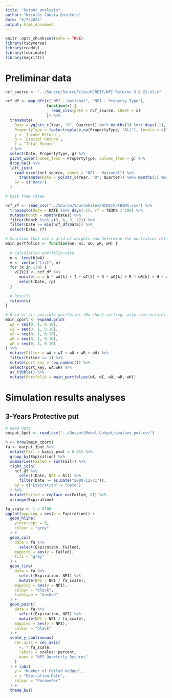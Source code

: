 ```yaml
---
title: "Output_analysis"
author: "Nicolás Cuesta Quintero"
date: "6/7/2021"
output: html_document
---
```


```r
knitr::opts_chunk$set(echo = TRUE)
library(tidyverse)
library(readxl)
library(lubridate)
library(magrittr)
```

# Preliminar data

```r
ncf_source <- "../Source/SourceFiles/NCREIF/NPI Returns 3-9-21.xlsx"

ncf_df <- map_dfr(c("NPI - National", "NPI - Property Type"),
                  function(x) {
                    read_xlsx(path = ncf_source, sheet = x)
                  }) %>% 
  transmute(
    Date = yq(str_c(Year, "0", Quarter)) %m+% months(3) %m+% days(-1),
    PropertyType = factor(replace_na(PropertyType, "All"), levels = c("All", "A", "H", "I", "O", "R")),
    y = `Income Return`,
    g = `Capital Return`,
    r = `Total Return`
  ) %>% 
  select(Date, PropertyType, g) %>% 
  pivot_wider(names_from = PropertyType, values_from = g) %>% 
  drop_na() %>% 
  left_join(
    read_excel(ncf_source, sheet = "NPI - National") %>% 
      transmute(Date = yq(str_c(Year, "0", Quarter)) %m+% months(3) %m+% days(-1), Index),
    by = c("Date")
  )

# Risk free rates 

ncf_rf <- read_csv("../Source/SourceFiles/NCREIF/TB3MS.csv") %>%
  transmute(Date = DATE %m+% days(-1), rf = TB3MS / 100) %>% 
  mutate(Month = month(Date)) %>% 
  filter(Month %in% c(3, 6, 9, 12)) %>% 
  filter(Date >= min(ncf_df$Date)) %>% 
  select(Date, rf)

# Function that use a grid of weights and determine the portfolios returns
main_portfolios <- function(wA, wI, wO, wR, wH) {
  
  # Calculation portfolio-wise
  n <- length(wA)
  v <- vector("list", n)
  for (k in 1:n) {
    v[[k]] <- ncf_df %>%
      mutate(rp = A * wA[k] + I * wI[k] + O * wO[k] + R * wR[k] + H * wH[k]) %>% 
      select(Date, rp)
  }
  
  # Results
  return(v)
}

# Grid of all possible portfolios (No short selling, only real estate)
main_cport <- expand.grid(
  wA = seq(0, 1, 0.10),
  wI = seq(0, 1, 0.10),
  wO = seq(0, 1, 0.10),
  wR = seq(0, 1, 0.10),
  wH = seq(0, 1, 0.10)
) %>% 
  mutate(Filter = wA + wI + wO + wR + wH) %>%
  filter(Filter == 1) %>% 
  mutate(port_key = row_number()) %>% 
  select(port_key, wA:wH) %>% 
  as_tibble() %>% 
  mutate(Portfolio = main_portfolios(wA, wI, wO, wR, wH))
```

# Simulation results analyses

## 3-Years Protective put 

```r
# Read data
output_3put <- read_csv("../Output/Model Output/pvalues_put.csv")
```


```r
n <- nrow(main_cport)
fa <- output_3put %>% 
  mutate(Fail = basis_pval > 0.05) %>% 
  group_by(Expiration) %>% 
  summarise(Failed = sum(Fail)) %>% 
  right_join(
    ncf_df %>% 
      select(Date, NPI = All) %>% 
      filter(Date >= as.Date("2000-12-31")),
    by = c("Expiration" = "Date")
  ) %>% 
  mutate(Failed = replace_na(Failed, 0)) %>% 
  arrange(Expiration)

fa_scale <- 1 / 8700
ggplot(mapping = aes(x = Expiration)) +
  geom_hline(
    yintercept = 0,
    colour = "grey"
  ) +
  geom_col(
    data = fa %>% 
      select(Expiration, Failed),
    mapping = aes(y = Failed),
    fill = "grey"
  ) +
  geom_line(
    data = fa %>% 
      select(Expiration, NPI) %>% 
      mutate(NPI = NPI / fa_scale),
    mapping = aes(y = NPI),
    colour = "black",
    linetype = "dashed"
  ) +
  geom_point(
    data = fa %>% 
      select(Expiration, NPI) %>% 
      mutate(NPI = NPI / fa_scale),
    mapping = aes(y = NPI),
    colour = "black"
  ) + 
  scale_y_continuous(
    sec.axis = sec_axis(
      ~. * fa_scale,
      labels = scales::percent,
      name = "NPI Quarterly Returns"
    )
  ) + labs(
    y = "Number of Failed Hedges",
    x = "Expiration Date",
    colour = "Parameter"
  ) +
  theme_bw()
```

